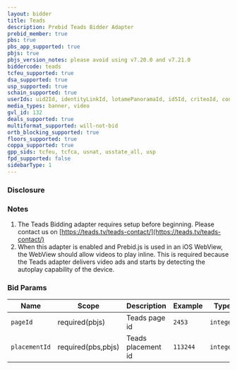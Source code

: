 ```yaml
---
layout: bidder
title: Teads
description: Prebid Teads Bidder Adapter
prebid_member: true
pbs: true
pbs_app_supported: true
pbjs: true
pbjs_version_notes: please avoid using v7.20.0 and v7.21.0
biddercode: teads
tcfeu_supported: true
dsa_supported: true
usp_supported: true
schain_supported: true
userIds: uid2Id, identityLinkId, lotamePanoramaId, id5Id, criteoId, connectId, quantcastId, publinkId, sharedId, merkleId, kinessoId
media_types: banner, video
gvl_id: 132
deals_supported: true
multiformat_supported: will-not-bid
ortb_blocking_supported: true
floors_supported: true
coppa_supported: true
gpp_sids: tcfeu, tcfca, usnat, usstate_all, usp
fpd_supported: false
sidebarType: 1
---
```


### Disclosure

<Fingerprinting />

### Notes

1. The Teads Bidding adapter requires setup before beginning. Please contact us on [https://teads.tv/teads-contact/](https://teads.tv/teads-contact/)
2. When this adapter is enabled and Prebid.js is used in an iOS WebView, the WebView should allow videos to play inline. This is required because the Teads adapter delivers video ads and starts by detecting the autoplay capability of the device. 

### Bid Params


| Name          | Scope              | Description           | Example   | Type      |
|---------------|--------------------|-----------------------|-----------|-----------|
| `pageId`      | required(pbjs)     | Teads page id         | `2453`    | `integer` |
| `placementId` | required(pbs,pbjs) | Teads placement id    | `113244`  | `integer` |
